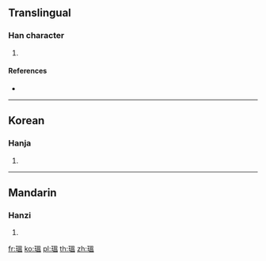 {{character info/new}}
==Translingual==

===Han character===
{{Han char|rn=96|rad=玉|as=10|sn=14|four=|canj=MGABT,MGWOT|ids=⿰𤣩昷}}

# {{defn|Han|sort=玉10}}

====References====
* {{Han ref|kx=0739.030|dkj=21151|dj=1149.100|hdz=21131.010|uh=7465|ud=29797}}

----

==Korean==

===Hanja===
{{ko-hanja|hangeul=온|eumhun=|rv=on|mr=on|y=on}}

# {{defn|lang=ko|sort=玉10}}

----

==Mandarin==

===Hanzi===
{{cmn-hanzi|pin=[[wēn]] ([[wen1]])|wg=wen<sup>1</sup>}}

# {{defn|lang=cmn|sort=玉10}}

[[fr:瑥]]
[[ko:瑥]]
[[pl:瑥]]
[[th:瑥]]
[[zh:瑥]]